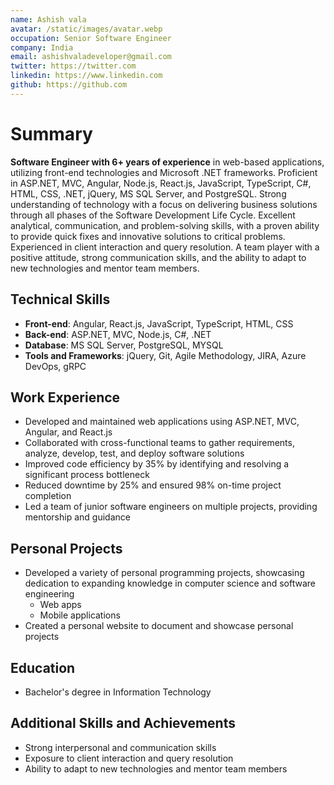 ```yaml
---
name: Ashish vala
avatar: /static/images/avatar.webp
occupation: Senior Software Engineer
company: India
email: ashishvaladeveloper@gmail.com
twitter: https://twitter.com
linkedin: https://www.linkedin.com
github: https://github.com
---
```


# Summary

**Software Engineer with 6+ years of experience** in web-based applications, utilizing front-end technologies and Microsoft .NET frameworks. Proficient in ASP.NET, MVC, Angular, Node.js, React.js, JavaScript, TypeScript, C#, HTML, CSS, .NET, jQuery, MS SQL Server, and PostgreSQL. Strong understanding of technology with a focus on delivering business solutions through all phases of the Software Development Life Cycle. Excellent analytical, communication, and problem-solving skills, with a proven ability to provide quick fixes and innovative solutions to critical problems. Experienced in client interaction and query resolution. A team player with a positive attitude, strong communication skills, and the ability to adapt to new technologies and mentor team members.

## Technical Skills

- **Front-end**: Angular, React.js, JavaScript, TypeScript, HTML, CSS
- **Back-end**: ASP.NET, MVC, Node.js, C#, .NET
- **Database**: MS SQL Server, PostgreSQL, MYSQL
- **Tools and Frameworks**: jQuery, Git, Agile Methodology, JIRA, Azure DevOps, gRPC

## Work Experience

- Developed and maintained web applications using ASP.NET, MVC, Angular, and React.js
- Collaborated with cross-functional teams to gather requirements, analyze, develop, test, and deploy software solutions
- Improved code efficiency by 35% by identifying and resolving a significant process bottleneck
- Reduced downtime by 25% and ensured 98% on-time project completion
- Led a team of junior software engineers on multiple projects, providing mentorship and guidance

## Personal Projects

- Developed a variety of personal programming projects, showcasing dedication to expanding knowledge in computer science and software engineering
  - Web apps
  - Mobile applications
- Created a personal website to document and showcase personal projects

## Education

- Bachelor's degree in Information Technology

## Additional Skills and Achievements

- Strong interpersonal and communication skills
- Exposure to client interaction and query resolution
- Ability to adapt to new technologies and mentor team members
